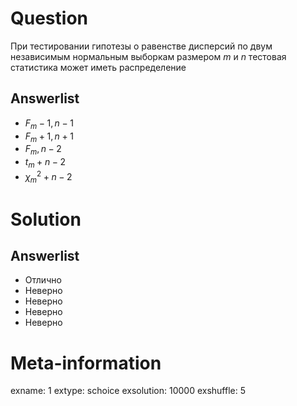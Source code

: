 Question
========
  При тестировании гипотезы о равенстве дисперсий по двум независимым нормальным выборкам размером $m$ и $n$ тестовая статистика может иметь распределение

Answerlist
----------
*  $F_m-1,n-1$
*  $F_m+1,n+1$
*  $F_m,n - 2$
*  $t_m+n-2$
*  $\chi^2_m+n-2$

Solution
========

Answerlist
----------
*  Отлично
*  Неверно
*  Неверно
*  Неверно
*  Неверно

Meta-information
================
exname: 1
extype: schoice
exsolution: 10000
exshuffle: 5
